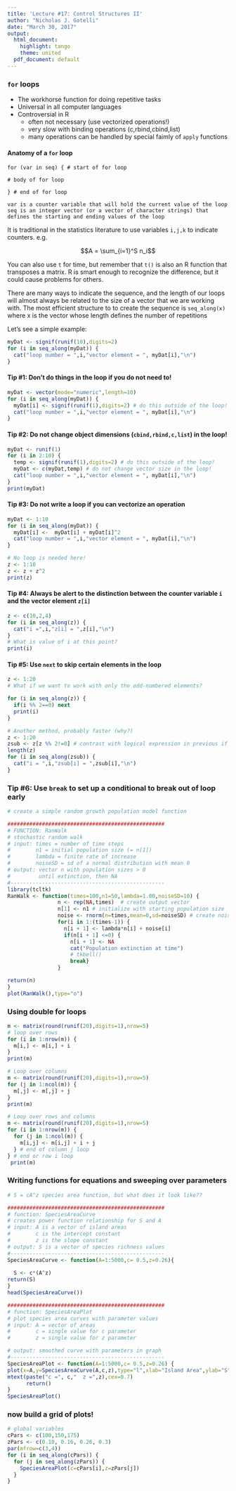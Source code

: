 ```yaml
---
title: 'Lecture #17: Control Structures II'
author: "Nicholas J. Gotelli"
date: "March 30, 2017"
output:
  html_document:
    highlight: tango
    theme: united
  pdf_document: default
---
```

### `for` loops
* The workhorse function for doing repetitive tasks
* Universal in all computer languages
* Controversial in R
    - often not necessary (use vectorized operations!)
    - very slow with binding operations (c,rbind,cbind,list) 
    - many operations can be handled by special faimly of `apply` functions
    
#### Anatomy of a `for` loop
```
for (var in seq) { # start of for loop

# body of for loop 

} # end of for loop

var is a counter variable that will hold the current value of the loop
seq is an integer vector (or a vector of character strings) that defines the starting and ending values of the loop
```
It is traditional in the statistics literature to use variables `i,j,k` to indicate counters. e.g.

$$A = \sum_{i=1}^S n_i$$

You can also use `t` for time, but remember that `t()` is also an R function that transposes a matrix. R is smart enough to recognize the difference, but it could cause problems for others.

There are many ways to indicate the sequence, and the length of our loops will almost always be related to the size of a vector that we are working with. The most efficient structure to to create the sequence is `seq_along(x)` where x is the vector whose length defines the number of repetitions

Let's see a simple example:

```r
myDat <- signif(runif(10),digits=2)
for (i in seq_along(myDat)) {
  cat("loop number = ",i,"vector element = ", myDat[i],"\n")
}
```

#### Tip #1: Don't do things in the loop if you do not need to!
```r
myDat <- vector(mode="numeric",length=10)
for (i in seq_along(myDat)) {
  myDat[i] <- signif(runif(1),digits=2) # do this outside of the loop!
  cat("loop number = ",i,"vector element = ", myDat[i],"\n")
}
```

#### Tip #2: Do not change object dimensions (`cbind,rbind,c,list`) in the loop!
```r
myDat <- runif(1)
for (i in 2:10) {
  temp <- signif(runif(1),digits=2) # do this outside of the loop!
  myDat <- c(myDat,temp) # do not change vector size in the loop!
  cat("loop number = ",i,"vector element = ", myDat[i],"\n")
}
print(myDat)
```

#### Tip #3: Do not write a loop if you can vectorize an operation
```r
myDat <- 1:10
for (i in seq_along(myDat)) {
  myDat[i] <-  myDat[i] + myDat[i]^2
  cat("loop number = ",i,"vector element = ", myDat[i],"\n")
}

# No loop is needed here!
z <- 1:10
z <- z + z^2
print(z)


```
#### Tip #4: Always be alert to the distinction between the counter variable `i` and the vector element `z[i]`
```r
z <- c(10,2,4)
for (i in seq_along(z)) {
  cat("i =",i,"z[i] = ",z[i],"\n")
}
# What is value of i at this point?
print(i)
```

#### Tip #5: Use `next` to skip certain elements in the loop

```r
z <- 1:20
# What if we want to work with only the odd-numbered elements?

for (i in seq_along(z)) {
  if(i %% 2==0) next
  print(i)
}

# Another method, probably faster (why?)
z <- 1:20
zsub <- z[z %% 2!=0] # contrast with logical expression in previous if statement!
length(z)
for (i in seq_along(zsub)) {
  cat("i = ",i,"zsub[i] = ",zsub[i],"\n")
}
```

### Tip #6: Use `break` to set up a conditional to break out of loop early

```r
# create a simple random growth population model function

##################################################
# FUNCTION: RanWalk
# stochastic random walk 
# input: times = number of time steps
#        n1 = initial population size (= n[1])
#        lambda = finite rate of increase
#        noiseSD = sd of a normal distribution with mean 0
# output: vector n with population sizes > 0 
#         until extinction, then NA 
#------------------------------------------------- 
library(tcltk)
RanWalk <- function(times=100,n1=50,lambda=1.00,noiseSD=10) {
                n <- rep(NA,times)  # create output vector
                n[1] <- n1 # initialize with starting population size
                noise <- rnorm(n=times,mean=0,sd=noiseSD) # create noise vector
                for(i in 1:(times-1)) {
                  n[i + 1] <- lambda*n[i] + noise[i]
                  if(n[i + 1] <=0) {
                    n[i + 1] <- NA
                    cat("Population extinction at time")
                    # tkbell()
                    break}
                }

return(n)
}
plot(RanWalk(),type="o")
```
### Using double for loops

```r
m <- matrix(round(runif(20),digits=1),nrow=5)
# loop over rows
for (i in 1:nrow(m)) {
  m[i,] <- m[i,] + i
} 
print(m)

# Loop over columns
m <- matrix(round(runif(20),digits=1),nrow=5)
for (j in 1:ncol(m)) {
  m[,j] <- m[,j] + j
}
print(m)

# Loop over rows and columns
m <- matrix(round(runif(20),digits=1),nrow=5)
for (i in 1:nrow(m)) {
  for (j in 1:ncol(m)) {
    m[i,j] <- m[i,j] + i + j
  } # end of column j loop
} # end or row i loop
 print(m) 
```
### Writing functions for equations and sweeping over parameters

```r
# S = cA^z species area function, but what does it look like??

##################################################
# function: SpeciesAreaCurve
# creates power function relationship for S and A
# input: A is a vector of island areas
#        c is the intercept constant
#        z is the slope constant
# output: S is a vector of species richness values
#------------------------------------------------- 
SpeciesAreaCurve <- function(A=1:5000,c= 0.5,z=0.26){
  
  S <- c*(A^z)
return(S)
}
head(SpeciesAreaCurve())

##################################################
# function: SpeciesAreaPlot
# plot species area curves with parameter values
# input: A = vector of areas
#        c = single value for c parameter
#        z = single value for z parameter

# output: smoothed curve with parameters in graph
#------------------------------------------------- 
SpeciesAreaPlot <- function(A=1:5000,c= 0.5,z=0.26) {
plot(x=A,y=SpeciesAreaCurve(A,c,z),type="l",xlab="Island Area",ylab="S",ylim=c(0,1000))
mtext(paste("c =", c,"  z =",z),cex=0.7) 
      return()
}
SpeciesAreaPlot()
```
### now build a grid of plots!
```r
# global variables
cPars <- c(100,150,175)
zPars <- c(0.10, 0.16, 0.26, 0.3)
par(mfrow=c(3,4))
for (i in seq_along(cPars)) {
  for (j in seq_along(zPars)) {
    SpeciesAreaPlot(c=cPars[i],z=zPars[j])
  }
} 
```

